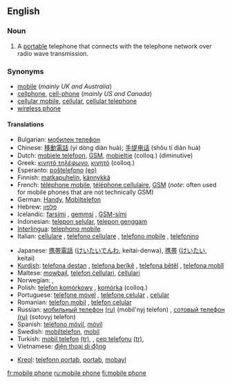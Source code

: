 ==English==

===Noun===
{{en-noun|sg=[[mobile]] [[phone]]}}

# A [[portable]] telephone that connects with the telephone network over radio wave transmission.

===Synonyms===
*[[mobile]] (''mainly UK and Australia'')
*[[cellphone]], [[cell-phone]] (''mainly US and Canada'')
*[[cellular mobile]], [[cellular]], [[cellular telephone]]
*[[wireless phone]]

====Translations====
{{trans-top}}
*Bulgarian: [[мобилен телефон]] {{m}}
*Chinese: [[移動電話]] (yí dòng diàn huà); [[手提电话]] (shŏu tí diàn huà)
*Dutch: [[mobiele telefoon]], [[GSM]], [[mobieltje]] (colloq.) (diminutive)
*Greek: [[κινητό τηλέφωνο]], [[κινητό]] (colloq.)
*Esperanto: [[posxtelefono|poŝtelefono]] [[:eo:posxtelefono|(eo)]]
*Finnish: [[matkapuhelin]], [[kännykkä]]
*French: [[téléphone mobile]], [[téléphone cellulaire]], [[GSM]] (''note'': often used for mobile phones that are not technically GSM)
*German: [[Handy]], [[Mobiltelefon]]
*Hebrew: [[פלפון]]
*Icelandic: [[farsími]] {{m}}, [[gemmsi]] {{m}}, [[GSM-sími]] {{m}}
*Indonesian: [[telepon selular]], [[telepon genggam]]
*[[Interlingua]]: [[telephono mobile]]
*Italian: [[cellulare]] {{m}}, [[telefono cellulare]] {{m}}, [[telefono mobile]] {{m}}, [[telefonino]] {{m}}
{{trans-mid}}
*Japanese: [[携帯電話]] ([[けいたいでんわ]], keitai-denwa), [[携帯]] ([[けいたい]], keitai)
*[[Kurdish]]: [[telefona destan]] {{f}}, [[telefona berîkê]] {{f}}, [[telefona bêtêl]] {{f}}, [[telefona mobîl]] {{f}}
*Maltese: [[mowbajl]], [[telefon ċellulari]], [[ċellulari]]
*Norwegian: {{t|no|mobiltelefon|m}}, {{t|no|mobil|m}}
*Polish: [[telefon komórkowy]] {{m}}, [[komórka]] {{f}} (colloq.)
*Portuguese: [[telefone móvel]] {{m}}, [[telefone celular]] {{m}}, [[celular]] {{m}}
*Romanian: [[telefon mobil]] {{n}}, [[telefon celular]] {{n}}
*Russian: [[мобильный телефон]] [[:ru:мобильный телефон|(ru)]] (mobil'nyj telefon) {{m}}, [[сотовый телефон]] [[:ru:сотовый телефон|(ru)]] (sotovyj telefon) {{m}}
*Spanish: [[teléfono móvil]], [[móvil]] {{m}}
*Swedish: [[mobiltelefon]], [[mobil]]
*Turkish: [[mobil telefon]] [[:tr:mobil telefon|(tr)]], {{n}}, [[cep telefonu]] [[:tr:cep telefonu|(tr)]], {{n}}
*Vietnamese: [[điện thoại di động]]
{{trans-bottom}}

{{checktrans-top}}
<!-- Check the name of the language: Kriol, Creole or what -->
*[[Kreol]]: [[telefonn portab]],  [[portab]],  [[mobayl]]
{{trans-bottom}}

[[fr:mobile phone]]
[[ru:mobile phone]]
[[fi:mobile phone]]